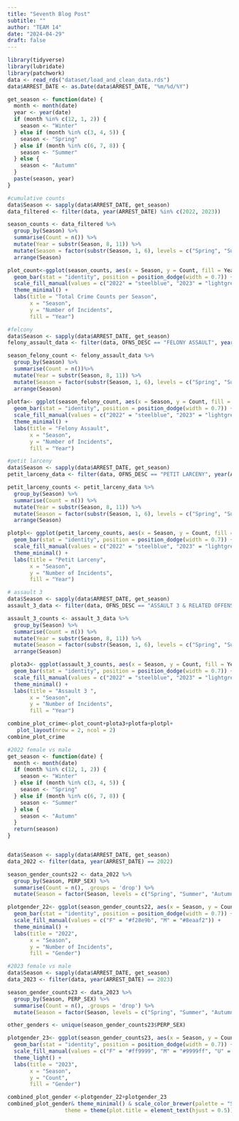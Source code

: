 ```yaml
---
title: "Seventh Blog Post"
subtitle: ""
author: "TEAM 14"
date: "2024-04-29"
draft: false
---
```



```r
library(tidyverse)
library(lubridate)
library(patchwork)
data <- read_rds("dataset/load_and_clean_data.rds")
data$ARREST_DATE <- as.Date(data$ARREST_DATE, "%m/%d/%Y")
```

```r
get_season <- function(date) {
  month <- month(date)
  year <- year(date)
  if (month %in% c(12, 1, 2)) {
    season <- "Winter"
  } else if (month %in% c(3, 4, 5)) {
    season <- "Spring"
  } else if (month %in% c(6, 7, 8)) {
    season <- "Summer"
  } else {
    season <- "Autumn"
  }
  paste(season, year)
}
```

```r
#cumulative counts 
data$Season <- sapply(data$ARREST_DATE, get_season)
data_filtered <- filter(data, year(ARREST_DATE) %in% c(2022, 2023))

season_counts <- data_filtered %>%
  group_by(Season) %>%
  summarise(Count = n()) %>%
  mutate(Year = substr(Season, 8, 11)) %>%
  mutate(Season = factor(substr(Season, 1, 6), levels = c("Spring", "Summer", "Autumn","Winter"))) %>%
  arrange(Season)

plot_count<-ggplot(season_counts, aes(x = Season, y = Count, fill = Year)) +
  geom_bar(stat = "identity", position = position_dodge(width = 0.7)) +
  scale_fill_manual(values = c("2022" = "steelblue", "2023" = "lightgreen")) +
  theme_minimal() +
  labs(title = "Total Crime Counts per Season", 
       x = "Season", 
       y = "Number of Incidents",
       fill = "Year") 

```

```r
#felcony
data$Season <- sapply(data$ARREST_DATE, get_season)
felony_assault_data <- filter(data, OFNS_DESC == "FELONY ASSAULT", year(ARREST_DATE) %in% c(2022, 2023))

season_felony_count <- felony_assault_data %>%
  group_by(Season) %>%
  summarise(Count = n())%>%
  mutate(Year = substr(Season, 8, 11)) %>%
  mutate(Season = factor(substr(Season, 1, 6), levels = c("Spring", "Summer", "Autumn","Winter"))) %>%
  arrange(Season)
  
plotfa<- ggplot(season_felony_count, aes(x = Season, y = Count, fill = Year)) +
  geom_bar(stat = "identity", position = position_dodge(width = 0.7)) +
  scale_fill_manual(values = c("2022" = "steelblue", "2023" = "lightgreen")) +
  theme_minimal() +
  labs(title = "Felony Assault", 
       x = "Season", 
       y = "Number of Incidents",
       fill = "Year")

```

```r
#petit larceny
data$Season <- sapply(data$ARREST_DATE, get_season)
petit_larceny_data <- filter(data, OFNS_DESC == "PETIT LARCENY", year(ARREST_DATE) %in% c(2022, 2023))

petit_larceny_counts <- petit_larceny_data %>%
  group_by(Season) %>%
  summarise(Count = n()) %>%
  mutate(Year = substr(Season, 8, 11)) %>%
  mutate(Season = factor(substr(Season, 1, 6), levels = c("Spring", "Summer", "Autumn", "Winter"))) %>%
  arrange(Season)

plotpl<- ggplot(petit_larceny_counts, aes(x = Season, y = Count, fill = Year)) +
  geom_bar(stat = "identity", position = position_dodge(width = 0.7)) +
  scale_fill_manual(values = c("2022" = "steelblue", "2023" = "lightgreen")) +
  theme_minimal() +
  labs(title = "Petit Larceny", 
       x = "Season", 
       y = "Number of Incidents",
       fill = "Year")
```

```r
# assault 3
data$Season <- sapply(data$ARREST_DATE, get_season)
assault_3_data <- filter(data, OFNS_DESC == "ASSAULT 3 & RELATED OFFENSES", year(ARREST_DATE) %in% c(2022, 2023))

assault_3_counts <- assault_3_data %>%
  group_by(Season) %>%
  summarise(Count = n()) %>%
  mutate(Year = substr(Season, 8, 11)) %>%
  mutate(Season = factor(substr(Season, 1, 6), levels = c("Spring", "Summer", "Autumn", "Winter"))) %>%
  arrange(Season)

 plota3<- ggplot(assault_3_counts, aes(x = Season, y = Count, fill = Year)) +
  geom_bar(stat = "identity", position = position_dodge(width = 0.7)) +
  scale_fill_manual(values = c("2022" = "steelblue", "2023" = "lightgreen")) +
  theme_minimal() +
  labs(title = "Assault 3 ", 
       x = "Season", 
       y = "Number of Incidents",
       fill = "Year")

```
```r
combine_plot_crime<-plot_count+plota3+plotfa+plotpl+
   plot_layout(nrow = 2, ncol = 2)
combine_plot_crime
```



```r
#2022 female vs male 
get_season <- function(date) {
  month <- month(date)
  if (month %in% c(12, 1, 2)) {
    season <- "Winter"
  } else if (month %in% c(3, 4, 5)) {
    season <- "Spring"
  } else if (month %in% c(6, 7, 8)) {
    season <- "Summer"
  } else {
    season <- "Autumn"
  }
  return(season)
}


data$Season <- sapply(data$ARREST_DATE, get_season)
data_2022 <- filter(data, year(ARREST_DATE) == 2022)

season_gender_counts22 <- data_2022 %>%
  group_by(Season, PERP_SEX) %>%
  summarise(Count = n(), .groups = 'drop') %>%
  mutate(Season = factor(Season, levels = c("Spring", "Summer", "Autumn", "Winter")))

plotgender_22<- ggplot(season_gender_counts22, aes(x = Season, y = Count, fill = PERP_SEX)) +
  geom_bar(stat = "identity", position = position_dodge(width = 0.7)) +
  scale_fill_manual(values = c("F" = "#f28e9b", "M" = "#8eaaf2")) +
  theme_minimal() +
  labs(title = "2022", 
       x = "Season", 
       y = "Number of Incidents",
       fill = "Gender")
```

```r
#2023 female vs male 
data$Season <- sapply(data$ARREST_DATE, get_season)
data_2023 <- filter(data, year(ARREST_DATE) == 2023)

season_gender_counts23 <- data_2023 %>%
  group_by(Season, PERP_SEX) %>%
  summarise(Count = n(), .groups = 'drop') %>%
  mutate(Season = factor(Season, levels = c("Spring", "Summer", "Autumn", "Winter")))

other_genders <- unique(season_gender_counts23$PERP_SEX)

plotgender_23<- ggplot(season_gender_counts23, aes(x = Season, y = Count, fill = PERP_SEX)) +
  geom_bar(stat = "identity", position = position_dodge(width = 0.7)) +
  scale_fill_manual(values = c("F" = "#ff9999", "M" = "#9999ff", "U" = "#ffff66")) +
  theme_light() +
  labs(title = "2023",
       x = "Season",
       y = "Count",
       fill = "Gender")
```


```r
combined_plot_gender <-plotgender_22+plotgender_23
combined_plot_gender& theme_minimal() & scale_color_brewer(palette = "Set1")& plot_annotation(title = 'Gender Incident Counts per Season for 2022 and 2023',
                  theme = theme(plot.title = element_text(hjust = 0.5)))

```

